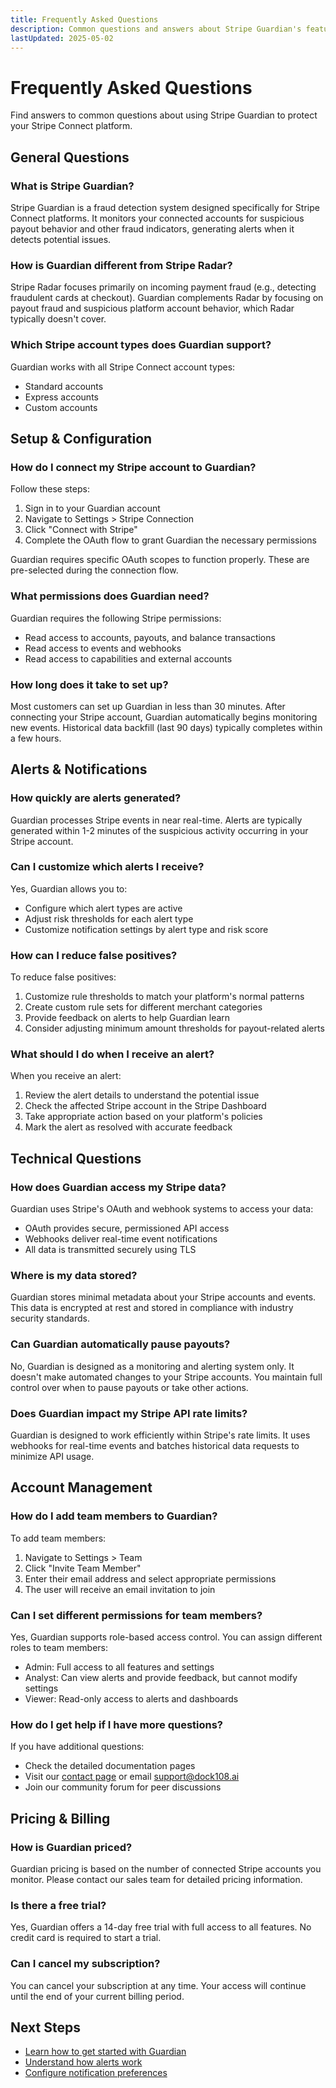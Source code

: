 ```yaml
---
title: Frequently Asked Questions
description: Common questions and answers about Stripe Guardian's features, configuration, and best practices.
lastUpdated: 2025-05-02
---
```


# Frequently Asked Questions

Find answers to common questions about using Stripe Guardian to protect your Stripe Connect platform.

## General Questions

### What is Stripe Guardian?

Stripe Guardian is a fraud detection system designed specifically for Stripe Connect platforms. It monitors your connected accounts for suspicious payout behavior and other fraud indicators, generating alerts when it detects potential issues.

### How is Guardian different from Stripe Radar?

Stripe Radar focuses primarily on incoming payment fraud (e.g., detecting fraudulent cards at checkout). Guardian complements Radar by focusing on payout fraud and suspicious platform account behavior, which Radar typically doesn't cover.

### Which Stripe account types does Guardian support?

Guardian works with all Stripe Connect account types:

- Standard accounts
- Express accounts
- Custom accounts

## Setup & Configuration

### How do I connect my Stripe account to Guardian?

Follow these steps:

1. Sign in to your Guardian account
2. Navigate to Settings > Stripe Connection
3. Click "Connect with Stripe"
4. Complete the OAuth flow to grant Guardian the necessary permissions

<Alert type="info">
  Guardian requires specific OAuth scopes to function properly. These are pre-selected during the
  connection flow.
</Alert>

### What permissions does Guardian need?

Guardian requires the following Stripe permissions:

- Read access to accounts, payouts, and balance transactions
- Read access to events and webhooks
- Read access to capabilities and external accounts

### How long does it take to set up?

Most customers can set up Guardian in less than 30 minutes. After connecting your Stripe account, Guardian automatically begins monitoring new events. Historical data backfill (last 90 days) typically completes within a few hours.

## Alerts & Notifications

### How quickly are alerts generated?

Guardian processes Stripe events in near real-time. Alerts are typically generated within 1-2 minutes of the suspicious activity occurring in your Stripe account.

### Can I customize which alerts I receive?

Yes, Guardian allows you to:

- Configure which alert types are active
- Adjust risk thresholds for each alert type
- Customize notification settings by alert type and risk score

### How can I reduce false positives?

To reduce false positives:

1. Customize rule thresholds to match your platform's normal patterns
2. Create custom rule sets for different merchant categories
3. Provide feedback on alerts to help Guardian learn
4. Consider adjusting minimum amount thresholds for payout-related alerts

### What should I do when I receive an alert?

When you receive an alert:

1. Review the alert details to understand the potential issue
2. Check the affected Stripe account in the Stripe Dashboard
3. Take appropriate action based on your platform's policies
4. Mark the alert as resolved with accurate feedback

## Technical Questions

### How does Guardian access my Stripe data?

Guardian uses Stripe's OAuth and webhook systems to access your data:

- OAuth provides secure, permissioned API access
- Webhooks deliver real-time event notifications
- All data is transmitted securely using TLS

### Where is my data stored?

Guardian stores minimal metadata about your Stripe accounts and events. This data is encrypted at rest and stored in compliance with industry security standards.

### Can Guardian automatically pause payouts?

No, Guardian is designed as a monitoring and alerting system only. It doesn't make automated changes to your Stripe accounts. You maintain full control over when to pause payouts or take other actions.

### Does Guardian impact my Stripe API rate limits?

Guardian is designed to work efficiently within Stripe's rate limits. It uses webhooks for real-time events and batches historical data requests to minimize API usage.

## Account Management

### How do I add team members to Guardian?

To add team members:

1. Navigate to Settings > Team
2. Click "Invite Team Member"
3. Enter their email address and select appropriate permissions
4. The user will receive an email invitation to join

### Can I set different permissions for team members?

Yes, Guardian supports role-based access control. You can assign different roles to team members:

- Admin: Full access to all features and settings
- Analyst: Can view alerts and provide feedback, but cannot modify settings
- Viewer: Read-only access to alerts and dashboards

### How do I get help if I have more questions?

If you have additional questions:

- Check the detailed documentation pages
- Visit our [contact page](/contact) or email support@dock108.ai
- Join our community forum for peer discussions

## Pricing & Billing

### How is Guardian priced?

Guardian pricing is based on the number of connected Stripe accounts you monitor. Please contact our sales team for detailed pricing information.

### Is there a free trial?

Yes, Guardian offers a 14-day free trial with full access to all features. No credit card is required to start a trial.

### Can I cancel my subscription?

You can cancel your subscription at any time. Your access will continue until the end of your current billing period.

## Next Steps

- [Learn how to get started with Guardian](/docs/getting-started)
- [Understand how alerts work](/docs/alerts)
- [Configure notification preferences](/docs/notifications)
